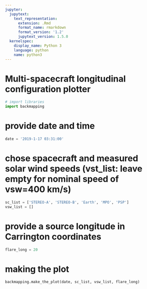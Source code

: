 ```yaml
---
jupyter:
  jupytext:
    text_representation:
      extension: .Rmd
      format_name: rmarkdown
      format_version: '1.2'
      jupytext_version: 1.5.0
  kernelspec:
    display_name: Python 3
    language: python
    name: python3
---
```


# Multi-spacecraft longitudinal configuration plotter

```python
# import libraries
import backmapping
```

# provide date and time

```python
date = '2019-1-17 03:31:00'
```

# chose spacecraft and measured solar wind speeds (vst_list: leave empty for nominal speed of vsw=400 km/s)

```python
sc_list = ['STEREO-A', 'STEREO-B', 'Earth', 'MPO', 'PSP']
vsw_list = []
```

# provide a source longitude in Carrington coordinates

```python
flare_long = 20
```

# making the plot

```python
backmapping.make_the_plot(date, sc_list, vsw_list, flare_long)
```

```python

```
